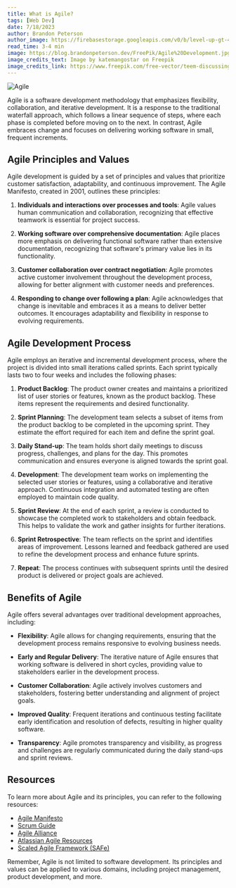 ```yaml
---
title: What is Agile?
tags: [Web Dev]
date: 7/18/2023
author: Brandon Peterson
author_image: https://firebasestorage.googleapis.com/v0/b/level-up-gt-479b6.appspot.com/o/Brandon.webp?alt=media&token=f7cd367f-40c0-4237-87f2-b8ec11dcf411
read_time: 3-4 min
image: https://blog.brandonpeterson.dev/FreePik/Agile%20Development.jpg
image_credits_text: Image by katemangostar on Freepik
image_credits_link: https://www.freepik.com/free-vector/teem-discussing-project-kanban-board_4951570.htm#query=agile&position=2&from_view=search&track=sph
---
```


![Agile](https://blog.brandonpeterson.dev/FreePik/Agile%20Development.jpg)

Agile is a software development methodology that emphasizes flexibility, collaboration, and iterative development. It is a response to the traditional waterfall approach, which follows a linear sequence of steps, where each phase is completed before moving on to the next. In contrast, Agile embraces change and focuses on delivering working software in small, frequent increments.

## Agile Principles and Values

Agile development is guided by a set of principles and values that prioritize customer satisfaction, adaptability, and continuous improvement. The Agile Manifesto, created in 2001, outlines these principles:

1. **Individuals and interactions over processes and tools**: Agile values human communication and collaboration, recognizing that effective teamwork is essential for project success.

2. **Working software over comprehensive documentation**: Agile places more emphasis on delivering functional software rather than extensive documentation, recognizing that software's primary value lies in its functionality.

3. **Customer collaboration over contract negotiation**: Agile promotes active customer involvement throughout the development process, allowing for better alignment with customer needs and preferences.

4. **Responding to change over following a plan**: Agile acknowledges that change is inevitable and embraces it as a means to deliver better outcomes. It encourages adaptability and flexibility in response to evolving requirements.

## Agile Development Process

Agile employs an iterative and incremental development process, where the project is divided into small iterations called sprints. Each sprint typically lasts two to four weeks and includes the following phases:

1. **Product Backlog**: The product owner creates and maintains a prioritized list of user stories or features, known as the product backlog. These items represent the requirements and desired functionality.

2. **Sprint Planning**: The development team selects a subset of items from the product backlog to be completed in the upcoming sprint. They estimate the effort required for each item and define the sprint goal.

3. **Daily Stand-up**: The team holds short daily meetings to discuss progress, challenges, and plans for the day. This promotes communication and ensures everyone is aligned towards the sprint goal.

4. **Development**: The development team works on implementing the selected user stories or features, using a collaborative and iterative approach. Continuous integration and automated testing are often employed to maintain code quality.

5. **Sprint Review**: At the end of each sprint, a review is conducted to showcase the completed work to stakeholders and obtain feedback. This helps to validate the work and gather insights for further iterations.

6. **Sprint Retrospective**: The team reflects on the sprint and identifies areas of improvement. Lessons learned and feedback gathered are used to refine the development process and enhance future sprints.

7. **Repeat**: The process continues with subsequent sprints until the desired product is delivered or project goals are achieved.

## Benefits of Agile

Agile offers several advantages over traditional development approaches, including:

- **Flexibility**: Agile allows for changing requirements, ensuring that the development process remains responsive to evolving business needs.

- **Early and Regular Delivery**: The iterative nature of Agile ensures that working software is delivered in short cycles, providing value to stakeholders earlier in the development process.

- **Customer Collaboration**: Agile actively involves customers and stakeholders, fostering better understanding and alignment of project goals.

- **Improved Quality**: Frequent iterations and continuous testing facilitate early identification and resolution of defects, resulting in higher quality software.

- **Transparency**: Agile promotes transparency and visibility, as progress and challenges are regularly communicated during the daily stand-ups and sprint reviews.

## Resources

To learn more about Agile and its principles, you can refer to the following resources:

- [Agile Manifesto](https://agilemanifesto.org)
- [Scrum Guide](https://www.scrumguides.org)
- [Agile Alliance](https://www.agilealliance.org)
- [Atlassian Agile Resources](https://www.atlassian.com/agile)
- [Scaled Agile Framework (SAFe)](https://www.scaledagileframework.com)

Remember, Agile is not limited to software development. Its principles and values can be applied to various domains, including project management, product development, and more.
